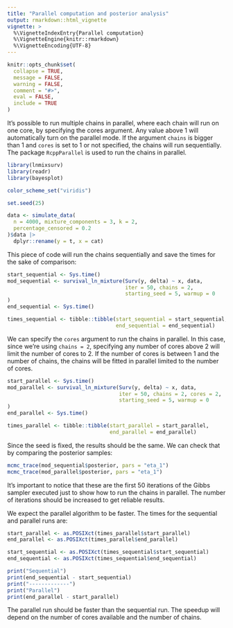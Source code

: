 ---
title: "Parallel computation and posterior analysis"
output: rmarkdown::html_vignette
vignette: >
  %\VignetteIndexEntry{Parallel computation}
  %\VignetteEngine{knitr::rmarkdown}
  %\VignetteEncoding{UTF-8}
---
  
```{r setup, include = FALSE}
knitr::opts_chunk$set(
  collapse = TRUE,
  message = FALSE,
  warning = FALSE,
  comment = "#>",
  eval = FALSE,
  include = TRUE
)
```
  
It's possible to run multiple chains in parallel, where each chain will run on one core, by specifying the cores argument. Any value above 1 will automatically turn on the parallel mode. If the argument `chains` is bigger than 1 and `cores` is set to 1 or not specified, the chains will run sequentially. The package `RcppParallel` is used to run the chains in parallel.

```{r eval = TRUE, include = TRUE}
library(lnmixsurv)
library(readr)
library(bayesplot)

color_scheme_set("viridis")

set.seed(25)

data <- simulate_data(
  n = 4000, mixture_components = 3, k = 2,
  percentage_censored = 0.2
)$data |>
  dplyr::rename(y = t, x = cat)
```

This piece of code will run the chains sequentially and save the times for the sake of comparison:

```{r eval = TRUE, include = TRUE}
start_sequential <- Sys.time()
mod_sequential <- survival_ln_mixture(Surv(y, delta) ~ x, data,
                                      iter = 50, chains = 2,
                                      starting_seed = 5, warmup = 0
)
end_sequential <- Sys.time()

times_sequential <- tibble::tibble(start_sequential = start_sequential,
                                   end_sequential = end_sequential)
```

We can specify the `cores` argument to run the chains in parallel. In this case, since we're using `chains = 2`, specifying any number of cores above 2 will limit the number of cores to 2. If the number of cores is between 1 and the number of chains, the chains will be fitted in parallel limited to the number of cores.

```{r eval = TRUE, include = TRUE}
start_parallel <- Sys.time()
mod_parallel <- survival_ln_mixture(Surv(y, delta) ~ x, data,
                                    iter = 50, chains = 2, cores = 2,
                                    starting_seed = 5, warmup = 0
)
end_parallel <- Sys.time()

times_parallel <- tibble::tibble(start_parallel = start_parallel,
                                 end_parallel = end_parallel)
```

Since the seed is fixed, the results should be the same. We can check that by comparing the posterior samples:

```{r eval = TRUE}
mcmc_trace(mod_sequential$posterior, pars = "eta_1")
mcmc_trace(mod_parallel$posterior, pars = "eta_1")
```

It's important to notice that these are the first 50 iterations of the Gibbs sampler executed just to show how to run the chains in parallel. The number of iterations should be increased to get reliable results.

We expect the parallel algorithm to be faster. The times for the sequential and parallel runs are:

```{r include=FALSE, eval = TRUE}
start_parallel <- as.POSIXct(times_parallel$start_parallel)
end_parallel <- as.POSIXct(times_parallel$end_parallel)

start_sequential <- as.POSIXct(times_sequential$start_sequential)
end_sequential <- as.POSIXct(times_sequential$end_sequential)
```

```{r echo=FALSE, eval = TRUE} 
print("Sequential")
print(end_sequential - start_sequential)
print("-------------")
print("Parallel")
print(end_parallel - start_parallel)
``` 

The parallel run should be faster than the sequential run. The speedup will depend on the number of cores available and the number of chains.
